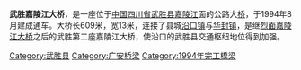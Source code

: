 {{Unreferenced|time=2021-01-22T09:35:54+00:00}}
'''武胜嘉陵江大桥'''，是一座位于[[中国|中国]][[四川省|四川省]][[武胜县|武胜县]][[嘉陵江|嘉陵江]]面的公路大[[桥|桥]]，于1994年8月建成通车。大桥长609米，宽13米，连接了县城[[沿口镇|沿口镇]]与[[华封镇|华封镇]]，是继[[烈面嘉陵江大桥|烈面嘉陵江大桥]]之后的武胜第二座嘉陵江大桥，使沿口的武胜县交通枢纽地位得到加强。

{{Sichuan-stub}}
[[Category:武胜县|Category:武胜县]]
[[Category:广安桥梁|Category:广安桥梁]]
[[Category:1994年完工橋梁|Category:1994年完工橋梁]]